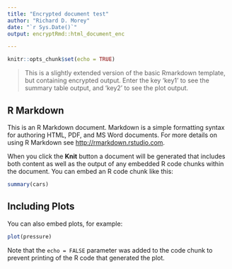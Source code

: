 ```yaml
---
title: "Encrypted document test"
author: "Richard D. Morey"
date: "`r Sys.Date()`"
output: encryptRmd::html_document_enc

---
```


```r
knitr::opts_chunk$set(echo = TRUE)
```

> This is a slightly extended version of the basic Rmarkdown template, but containing encrypted output. Enter the key 'key1' to see the summary table output, and 'key2' to see the plot output.

## R Markdown

This is an R Markdown document. Markdown is a simple formatting syntax for authoring HTML, PDF, and MS Word documents. For more details on using R Markdown see <http://rmarkdown.rstudio.com>.

When you click the **Knit** button a document will be generated that includes both content as well as the output of any embedded R code chunks within the document. You can embed an R code chunk like this:

```r
summary(cars)
```

## Including Plots

You can also embed plots, for example:

```r
plot(pressure)
```

Note that the `echo = FALSE` parameter was added to the code chunk to prevent printing of the R code that generated the plot.


